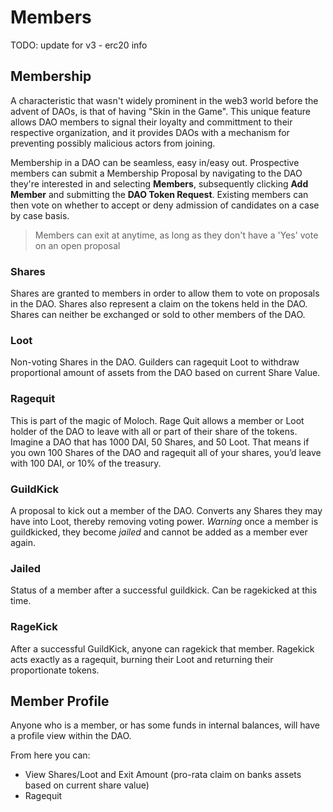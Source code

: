 # Members

TODO: update for v3 - erc20 info

## Membership

A characteristic that wasn't widely prominent in the web3 world before the advent of DAOs, is that of having "Skin in the Game". This unique feature allows DAO members to signal their loyalty and committment to their respective organization, and it provides DAOs with a mechanism for preventing possibly malicious actors from joining.

Membership in a DAO can be seamless, easy in/easy out. Prospective members can submit a Membership Proposal by navigating to the DAO they're interested in and selecting **Members**, subsequently clicking **Add Member** and submitting the **DAO Token Request**. Existing members can then vote on whether to accept or deny admission of candidates on a case by case basis.

> Members can exit at anytime, as long as they don't have a 'Yes' vote on an open proposal

### Shares

Shares are granted to members in order to allow them to vote on proposals in the DAO. Shares also represent a claim on the tokens held in the DAO. Shares can neither be exchanged or sold to other members of the DAO.

### Loot

Non-voting Shares in the DAO. Guilders can ragequit Loot to withdraw proportional amount of assets from the DAO based on current Share Value.

### Ragequit

This is part of the magic of Moloch. Rage Quit allows a member or Loot holder of the DAO to leave with all or part of their share of the tokens. Imagine a DAO that has 1000 DAI, 50 Shares, and 50 Loot. That means if you own 100 Shares of the DAO and ragequit all of your shares, you’d leave with 100 DAI, or 10% of the treasury.

### GuildKick

A proposal to kick out a member of the DAO. Converts any Shares they may have into Loot, thereby removing voting power. _Warning_ once a member is guildkicked, they become _jailed_ and cannot be added as a member ever again.

### Jailed

Status of a member after a successful guildkick. Can be ragekicked at this time.

### RageKick

After a successful GuildKick, anyone can ragekick that member. Ragekick acts exactly as a ragequit, burning their Loot and returning their proportionate tokens.

## Member Profile

Anyone who is a member, or has some funds in internal balances, will have a profile view within the DAO.

From here you can:

- View Shares/Loot and Exit Amount (pro-rata claim on banks assets based on current share value)
- Ragequit
